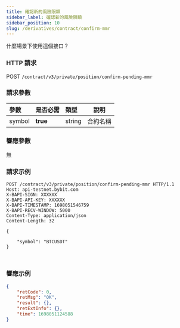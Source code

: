 ```yaml
---
title: 確認新的風險限額
sidebar_label: 確認新的風險限額
sidebar_position: 10
slug: /derivatives/contract/confirm-mmr
---
```


什麼場景下使用這個接口？

### HTTP 請求
POST `/contract/v3/private/position/confirm-pending-mmr`

### 請求參數
| 參數 | 是否必需 | 類型 | 說明|
|:----- |:-------|:-----|------ |
|symbol |**true** |string |合約名稱|

### 響應參數
無

### 請求示例

<Tabs groupId="programming-languages">
<TabItem value="http" label="HTTP">

```http
POST /contract/v3/private/position/confirm-pending-mmr HTTP/1.1
Host: api-testnet.bybit.com
X-BAPI-SIGN: XXXXXX
X-BAPI-API-KEY: XXXXXX
X-BAPI-TIMESTAMP: 1698051546759
X-BAPI-RECV-WINDOW: 5000
Content-Type: application/json
Content-Length: 32

{

    "symbol": "BTCUSDT"
}
```

</TabItem>
<TabItem value="python" label="Python">

```python

```

</TabItem>
<TabItem value="Node" label="Node.js">

```n4js

```

</TabItem>
</Tabs>

### 響應示例

```json
{
    "retCode": 0,
    "retMsg": "OK",
    "result": {},
    "retExtInfo": {},
    "time": 1698051124588
}
```
